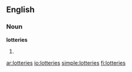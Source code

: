 ==English==

===Noun===
'''lotteries'''

# {{plural of|[[lottery]]}}

[[ar:lotteries]]
[[io:lotteries]]
[[simple:lotteries]]
[[fi:lotteries]]
